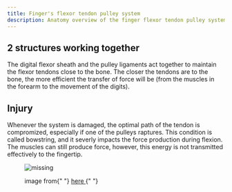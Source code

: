 ```yaml
---
title: Finger's flexor tendon pulley system
description: Anatomy overview of the finger flexor tendon pulley system
---
```



## 2 structures working together

The digital flexor sheath and the pulley ligaments act together to maintain the flexor tendons close to the bone. The closer the tendons are to the bone, the more efficient the transfer of force will be (from the muscles in the forearm to the movement of the digits).

## Injury

Whenever the system is damaged, the optimal path of the tendon is compromized, especially if one of the pulleys raptures. This condition is called bowstring, and it severly impacts the force production during flexion. The muscles can still produce force, however, this energy is not transmitted effectively to the fingertip.

<figure>
  <img src={Bowstring} alt="missing" />
  <figcaption>
    <p>
      image from{" "}
      <a href="https://www.researchgate.net/figure/Schematic-representation-of-pulleys-injuries-Drawing-shows-a-normal-pulleys-b_fig2_301265695">
        here
      </a>{" "}
    </p>
  </figcaption>
</figure>
